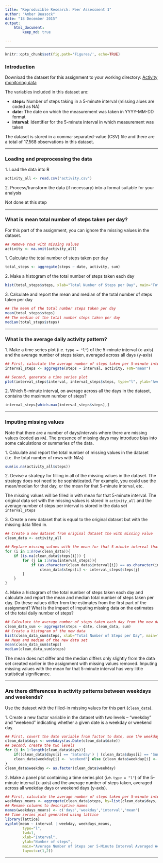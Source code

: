 ```yaml
---
title: "Reproducible Research: Peer Assessment 1" 
author: "Amber Beasock"
date: "18 December 2015"
output: 
    html_document:
        keep_md: true

---
```


----------------------------------------------------------------------------------

```r
knitr::opts_chunk$set(fig.path='Figures/', echo=TRUE)
```


### Introduction

Download the dataset for this assignment to your working directory: [Activity monitoring data](https://d396qusza40orc.cloudfront.net/repdata%2Fdata%2Factivity.zip)

The variables included in this dataset are:

- **steps:** Number of steps taking in a 5-minute interval (missing alues are coded as NA)
- **date:** The date on which the measurement was taken in YYYY-MM-DD format
- **interval:** Identifier for the 5-minute interval in which measurement was taken

The dataset is stored in a comma-separated-value (CSV) file and there are a total of 17,568 observations in this dataset.

----------------------------------------------------------------------------------

### Loading and preprocessing the data

1\. Load the data into R
```r
activity_all <- read.csv("activity.csv")
```
    
2\. Process/transform the data (if necessary) into a format suitable for your analysis
  
Not done at this step
  
----------------------------------------------------------------------------------

### What is mean total number of steps taken per day?

For this part of the assignment, you can ignore the missing values in the dataset.
```r
## Remove rows with missing values
activity <- na.omit(activity_all)
```

1\. Calculate the total number of steps taken per day
```r
total_steps <- aggregate(steps ~ date, activity, sum)
```
     
2\. Make a histogram of the total number of steps taken each day
```r
hist(total_steps$steps, xlab="Total Number of Steps per Day", main="Total Number of Steps Taken Each Day", col="red")
```
     
3\. Calculate and report the mean and median of the total number of steps taken per day
```r
## The mean of the total number steps taken per day
mean(total_steps$steps)
## The median of the total number steps taken per day
median(total_steps$steps)
```

----------------------------------------------------------------------------------

### What is the average daily activity pattern?

1\. Make a time series plot (i.e. `type = "l"`) of the 5-minute interval (x-axis) and the average number of steps taken, averaged across all days (y-axis)
```r
## First, calculate the average number of steps taken per 5-minute interval averaged across all days
interval_steps <- aggregate(steps ~ interval, activity, FUN="mean")

## Second, generate a time series plot
plot(interval_steps$interval, interval_steps$steps, type="l", ylab="Average Number of Steps Taken", xlab="5-Minute Interval", main="Average Number of Steps Taken Across All Days per Interval")
```
     
2\. Which 5-minute interval, on average across all the days in the dataset, contains the maximum number of steps?
```r
interval_steps[which.max(interval_steps$steps),]
```
  
----------------------------------------------------------------------------------

### Imputing missing values
Note that there are a number of days/intervals where there are missing values (coded as `NA`). The presence of missing days may introduce bias into some calculations or summaries of the data.

1\. Calculate and report the total number of missing values in the dataset (i.e. the total number of rows with NAs)
```r
sum(is.na(activity_all$steps))
```
     
2\. Devise a strategy for filling in all of the missing values in the dataset. The strategy does not need to be sophisticated. For example, you could use the mean/median for that day, or the mean for that 5-minute interval, etc.
      
The missing values will be filled in with mean for that 5-minute interval. The original data set with the missing values is stored in `activity_all` and the average number of steps per interval is stored in the data set `interval_steps`
      
3\. Create a new dataset that is equal to the original dataset but with the missing data filled in.
```r
## Create a new dataset from original dataset the with missing value
clean_data <- activity_all

## Replace missing values with the mean for that 5-minute interval that was calculated in the 'interval_steps' dataset
for (i in 1:nrow(clean_data)){
    if (is.na(clean_data$steps[i])) {
        for (j in 1:nrow(interval_steps)){
            if (as.character(clean_data$interval[i]) == as.character(interval_steps$interval[j]))
                clean_data$steps[i] <- interval_steps$steps[j]
        }
    }
}
```
     
4\. Make a histogram of the total number of steps taken each day and calculate and report the mean and median total number of steps taken per day. Do these values differ from the estimates from the first part of the assignment? What is the impact of imputing missing data on the estimates of the total daily number of steps?
```r
## Calculate the average number of steps taken each day from the new data set with the imputed values
clean_data_sum <- aggregate(steps ~ date, clean_data, sum)
## Create a histogram of the new data
hist(clean_data_sum$steps, xlab="Total Number of Steps per Day", main="Total Number of Steps Taken Each Day", col="blue")
## Mean and median of the new data set
mean(clean_data_sum$steps)
median(clean_data_sum$steps)
```
     
The mean does not differ and the median differs only slightly from the data set created earlier in the assignment with missing values removed. Imputing missing values with the mean for that 5-minute interval has very little statistical significance.

----------------------------------------------------------------------------------

### Are there differences in activity patterns between weekdays and weekends?

Use the dataset with the filled-in missing values for this part (`clean_data`).

1\. Create a new factor variable in the dataset with two levels – “weekday” and “weekend” indicating whether a given date is a weekday or weekend day.
```r
## First, covert the date variable from factor to date, use the weekday() function to obtain the day of the week and put this  into a new variable
clean_data$days <- weekdays(as.Date(clean_data$date))
## Second, create the two levels
for (i in 1:length(clean_data$days)){
    if((clean_data$days[i] == 'Saturday') | (clean_data$days[i] == 'Sunday')){
    clean_data$weekday[i] <- 'weekend'} else {clean_data$weekday[i] <- 'weekday'}     
}
clean_data$weekday <- as.factor(clean_data$weekday)
```
     
2\. Make a panel plot containing a time series plot (i.e. `type = "l"`) of the 5-minute interval (x-axis) and the average number of steps taken, averaged across all weekday days or weekend days (y-axis).
```r
## First, calculate the average number of steps taken per 5-minute interval averaged across all day types
weekdays_means <- aggregate(clean_data$steps, by=list(clean_data$days, clean_data$weekday, clean_data$interval), FUN="mean")
## Rename columns to descriptive names
names(weekdays_means) <- c('days','weekday','interval','mean')
## Time series plot generated using lattice
library(lattice)
xyplot(mean ~ interval | weekday, weekdays_means, 
        type="l", 
        lwd=1, 
        xlab="Interval", 
        ylab="Number of steps", 
        main="Average Number of Steps per 5-Minute Interval Averaged Across Each Weekday",
        layout=c(1,2))
```

----------------------------------------------------------------------------------